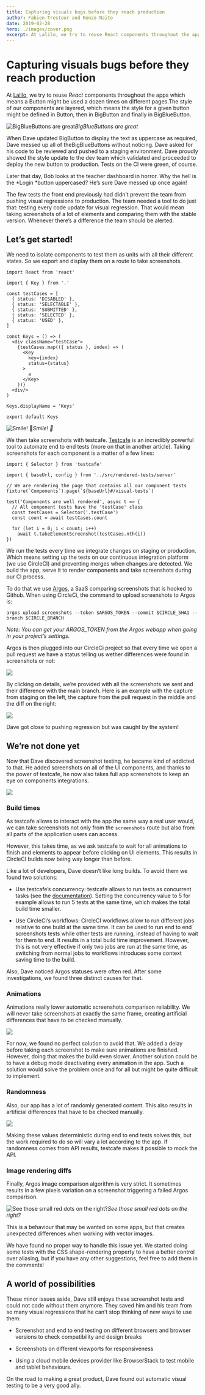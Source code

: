 ```yaml
---
title: Capturing visuals bugs before they reach production
author: Fabien Trestour and Kenzo Naito
date: 2019-02-28
hero: ./images/cover.png
excerpt: At Lalilo, we try to reuse React components throughout the apps which means a Button might be used a dozen times on different pages.The style of our components are layered, which means the style for a given button might be defined in Button, then in BigButton and finally in BigBlueButton.
---
```


# Capturing visuals bugs before they reach production

At [Lalilo](https://www.lalilo.com?utm_medium=blog&utm_source=medium&utm_campaign=article_by_dev), we try to reuse *React* components throughout the apps which means a Button might be used a dozen times on different pages.The style of our components are layered, which means the style for a given button might be defined in Button, then in BigButton and finally in BigBlueButton.

![BigBlueButtons are great](./images/1_cvfSnmrRre4KZCwsFwdVGg.png)*BigBlueButtons are great*

When Dave updated BigButton to display the text as uppercase as required, Dave messed up all of theBigBlueButtons without noticing. Dave asked for his code to be reviewed and pushed to a staging environment. Dave proudly showed the style update to the dev team which validated and proceeded to deploy the new button to production. Tests on the CI were green, of course.

Later that day, Bob looks at the teacher dashboard in horror. Why the hell is the *Login *button uppercased? He’s sure Dave messed up once again!

The few tests the front end previously had didn’t prevent the team from pushing visual regressions to production. The team needed a tool to do just that: testing every code update for visual regression. That would mean taking screenshots of a lot of elements and comparing them with the stable version. Whenever there’s a difference the team should be alerted.

## Let’s get started!

We need to isolate components to test them as units with all their different states. So we export and display them on a route to take screenshots.

```tsx
import React from 'react'

import { Key } from '.'

const testCases = [
  { status: 'DISABLED' },
  { status: 'SELECTABLE' },
  { status: 'SUBMITTED' },
  { status: 'SELECTED' },
  { status: 'USED' },
]

const Keys = () => (
  <div className="testCase">
    {testCases.map(({ status }, index) => (
      <Key
        key={index}
        status={status}
      >
        a
      </Key>
    ))}
  <div/>
)

Keys.displayName = 'Keys'

export default Keys
```

![Smile! 📸](./images/1_y2MMzZotF_Z8jxbIlF3Vng.png)*Smile! 📸*

We then take screenshots with testcafe. [Testcafe](https://devexpress.github.io/testcafe/) is an incredibly powerful tool to automate end to end tests (more on that in another article). Taking screenshots for each component is a matter of a few lines:

```tsx
import { Selector } from 'testcafe'

import { baseUrl, config } from '../src/rendered-tests/server'

// We are rendering the page that contains all our component tests
fixture(`Components`).page(`${baseUrl}#/visual-tests`)

test('Components are well rendered', async t => {
  // All component tests have the 'testCase' class
  const testCases = Selector('.testCase')
  const count = await testCases.count

  for (let i = 0; i < count; i++)
    await t.takeElementScreenshot(testCases.nth(i))
})
```

We run the tests every time we integrate changes on staging or production. Which means setting up the tests on our continuous integration platform (we use CircleCI) and preventing merges when changes are detected. We build the app, serve it to render components and take screenshots during our CI process.

To do that we use [Argos](http://argos-ci.com), a SaaS comparing screenshots that is hooked to Github. When using CircleCi, the command to upload screenshots to Argos is:

    argos upload screenshots --token $ARGOS_TOKEN --commit $CIRCLE_SHA1 --branch $CIRCLE_BRANCH

*Note: You can get your ARGOS_TOKEN from the Argos webapp when going in your project’s settings.*

Argos is then plugged into our CircleCi project so that every time we open a pull request we have a status telling us wether differences were found in screenshots or not:

![](./images/1_MNdknowSYt3TPH4KkMOIGQ.png)

By clicking on details, we’re provided with all the screenshots we sent and their difference with the main branch. Here is an example with the capture from staging on the left, the capture from the pull request in the middle and the diff on the right:

![](./images/1_K8-3l_XRq4oX9xj9Wh5lQg.png)

Dave got close to pushing regression but was caught by the system!

## We’re not done yet

Now that Dave discovered screenshot testing, he became kind of addicted to that. He added screenshots on all of the UI components, and thanks to the power of testcafe, he now also takes full app screenshots to keep an eye on components integrations.

![](./images/1_cJsgoyRFe3GNuldw-zhgbw.png)

### Build times

As testcafe allows to interact with the app the same way a real user would, we can take screenshots not only from the `screenshots` route but also from all parts of the application users can access.

However, this takes time, as we ask testcafe to wait for all animations to finish and elements to appear before clicking on UI elements. This results in CircleCI builds now being way longer than before.

Like a lot of developers, Dave doesn’t like long builds. To avoid them we found two solutions:

* Use testcafe’s concurrency: testcafe allows to run tests as concurrent tasks (see the [documentation](https://devexpress.github.io/testcafe/documentation/using-testcafe/common-concepts/concurrent-test-execution.html)). Setting the concurrency value to 5 for example allows to run 5 tests at the same time, which makes the total build time smaller.

* Use CircleCI’s workflows: CircleCI workflows allow to run different jobs relative to one build at the same time. It can be used to run end to end screenshots tests while other tests are running, instead of having to wait for them to end. It results in a total build time improvement. However, this is not very effective if only two jobs are run at the same time, as switching from normal jobs to workflows introduces some context saving time to the build.

Also, Dave noticed Argos statuses were often red. After some investigations, we found three distinct causes for that.

### Animations

Animations really lower automatic screenshots comparison reliability. We will never take screenshots at exactly the same frame, creating artificial differences that have to be checked manually.

![](./images/1_NIOJe2e4TSWVN9OP99CU6A.png)

For now, we found no perfect solution to avoid that. We added a delay before taking each screenshot to make sure animations are finished. However, doing that makes the build even slower. Another solution could be to have a debug mode deactivating every animation in the app. Such a solution would solve the problem once and for all but might be quite difficult to implement.

### Randomness

Also, our app has a lot of randomly generated content. This also results in artificial differences that have to be checked manually.

![](./images/1_WwaWacKoERxqb56rozAvmA.png)

Making these values deterministic during end to end tests solves this, but the work required to do so will vary a lot according to the app. If randomness comes from API results, testcafe makes it possible to mock the API.

### Image rendering diffs

Finally, Argos image comparison algorithm is very strict. It sometimes results in a few pixels variation on a screenshot triggering a failed Argos comparison.

![See those small red dots on the right?](./images/1_Fk5wq34_3IWIbVX0U0f9bQ.png)*See those small red dots on the right?*

This is a behaviour that may be wanted on some apps, but that creates unexpected differences when working with vector images.

We have found no proper way to handle this issue yet. We started doing some tests with the CSS shape-rendering property to have a better control over aliasing, but if you have any other suggestions, feel free to add them in the comments!

## A world of possibilities

These minor issues aside, Dave still enjoys these screenshot tests and could not code without them anymore. They saved him and his team from so many visual regressions that he can’t stop thinking of new ways to use them:

* Screenshot and end to end testing on different browsers and browser versions to check compatibility and design breaks

* Screenshots on different viewports for responsiveness

* Using a cloud mobile devices provider like BrowserStack to test mobile and tablet behaviours.

On the road to making a great product, Dave found out automatic visual testing to be a very good ally.

